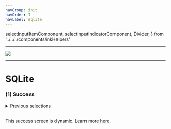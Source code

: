 ```yaml
---
navGroup: init
navOrder: 1
navLabel: sqlite
---
```


  selectInputItemComponent,
  selectInputIndicatorComponent,
  Divider,
} from '../../../components/inkHelpers'

---

![](https://figma-image-proxy.prisma.now.sh/?id=1050:2&file=cRvu7bwRRC0zleOvtlTgmkOu)

---

# SQLite

### (1) Success

<details><summary>Previous selections</summary>

1. Stater Kit language
1. Concrete Starter Kit

</details>
<br />

This success screen is dynamic. Learn more [here](./success-screens).